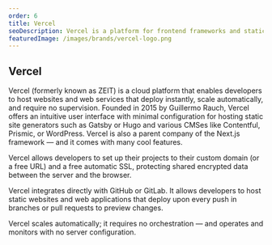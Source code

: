 ```yaml
---
order: 6
title: Vercel
seoDescription: Vercel is a platform for frontend frameworks and static sites, built to integrate with your headless content, commerce, or database.
featuredImage: /images/brands/vercel-logo.png
---
```


## Vercel

Vercel (formerly known as ZEIT) is a cloud platform that enables developers to host websites and web services that deploy instantly, scale automatically, and require no supervision. Founded in 2015 by Guillermo Rauch, Vercel offers an intuitive user interface with minimal configuration for hosting static site generators such as Gatsby or Hugo and various CMSes like Contentful, Prismic, or WordPress. Vercel is also a parent company of the Next.js framework — and it comes with many cool features.

Vercel allows developers to set up their projects to their custom domain (or a free URL) and a free automatic SSL, protecting shared encrypted data between the server and the browser.

Vercel integrates directly with GitHub or GitLab. It allows developers to host static websites and web applications that deploy upon every push in branches or pull requests to preview changes. 

Vercel scales automatically; it requires no orchestration — and operates and monitors with no server configuration.

